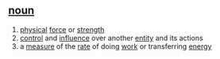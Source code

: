 ==[[noun]]==

# [[physical]] [[force]] or [[strength]]
# [[control]] and [[influence]] over another [[entity]] and its actions
# a [[measure]] of the [[rate]] of doing [[work]] or transferring [[energy]]